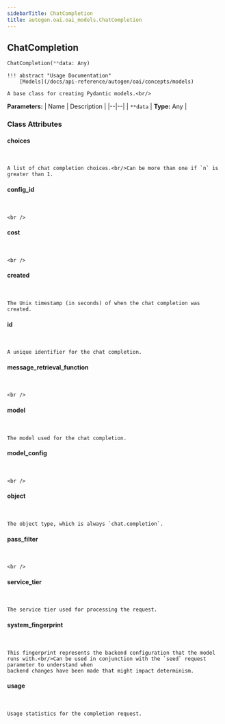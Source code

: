 ```yaml
---
sidebarTitle: ChatCompletion
title: autogen.oai.oai_models.ChatCompletion
---
```

<h2 id="autogen.oai.oai_models.ChatCompletion" class="doc doc-heading">
    <code class="doc-symbol doc-symbol-heading doc-symbol-class"></code>
    <span class="doc doc-object-name doc-class-name">ChatCompletion</span>
</h2>

```python
ChatCompletion(**data: Any)
```

    !!! abstract "Usage Documentation"
        [Models](/docs/api-reference/autogen/oai/concepts/models)
    
    A base class for creating Pydantic models.<br/>

<b>Parameters:</b>
| Name | Description |
|--|--|
| `**data` | **Type:** Any |

### Class Attributes

<code class="doc-symbol doc-symbol-heading doc-symbol-attribute"></code>
#### choices
<br />

    A list of chat completion choices.<br/>Can be more than one if `n` is greater than 1.

<code class="doc-symbol doc-symbol-heading doc-symbol-attribute"></code>
#### config_id
<br />

    <br />

<code class="doc-symbol doc-symbol-heading doc-symbol-attribute"></code>
#### cost
<br />

    <br />

<code class="doc-symbol doc-symbol-heading doc-symbol-attribute"></code>
#### created
<br />

    The Unix timestamp (in seconds) of when the chat completion was created.

<code class="doc-symbol doc-symbol-heading doc-symbol-attribute"></code>
#### id
<br />

    A unique identifier for the chat completion.

<code class="doc-symbol doc-symbol-heading doc-symbol-attribute"></code>
#### message_retrieval_function
<br />

    <br />

<code class="doc-symbol doc-symbol-heading doc-symbol-attribute"></code>
#### model
<br />

    The model used for the chat completion.

<code class="doc-symbol doc-symbol-heading doc-symbol-attribute"></code>
#### model_config
<br />

    <br />

<code class="doc-symbol doc-symbol-heading doc-symbol-attribute"></code>
#### object
<br />

    The object type, which is always `chat.completion`.

<code class="doc-symbol doc-symbol-heading doc-symbol-attribute"></code>
#### pass_filter
<br />

    <br />

<code class="doc-symbol doc-symbol-heading doc-symbol-attribute"></code>
#### service_tier
<br />

    The service tier used for processing the request.

<code class="doc-symbol doc-symbol-heading doc-symbol-attribute"></code>
#### system_fingerprint
<br />

    This fingerprint represents the backend configuration that the model runs with.<br/>Can be used in conjunction with the `seed` request parameter to understand when
    backend changes have been made that might impact determinism.

<code class="doc-symbol doc-symbol-heading doc-symbol-attribute"></code>
#### usage
<br />

    Usage statistics for the completion request.